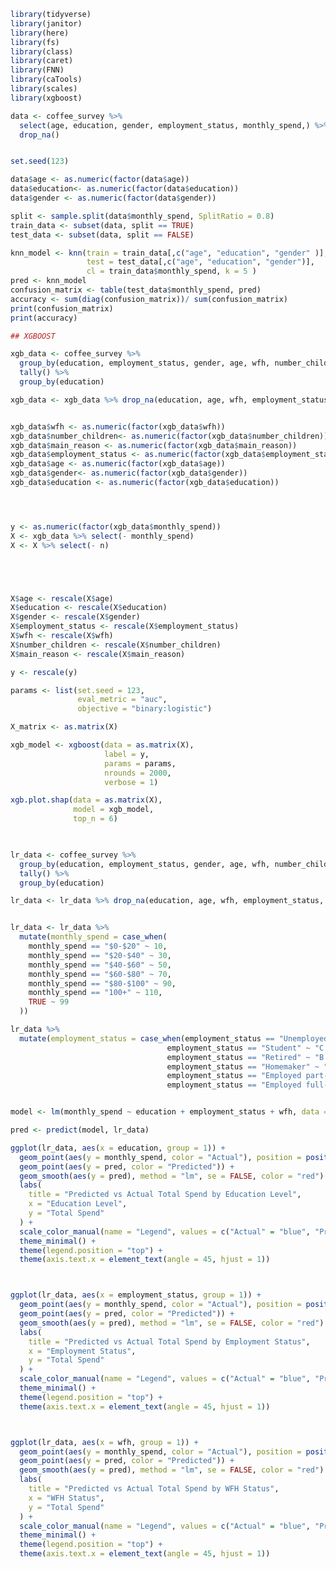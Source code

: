 ```{r}

library(tidyverse)
library(janitor)
library(here)
library(fs)
library(class)
library(caret)
library(FNN)
library(caTools)
library(scales)
library(xgboost)

```

```{r}
data <- coffee_survey %>%
  select(age, education, gender, employment_status, monthly_spend,) %>%
  drop_na()


set.seed(123)

data$age <- as.numeric(factor(data$age))
data$education<- as.numeric(factor(data$education))
data$gender <- as.numeric(factor(data$gender))

split <- sample.split(data$monthly_spend, SplitRatio = 0.8)
train_data <- subset(data, split == TRUE)
test_data <- subset(data, split == FALSE)

knn_model <- knn(train = train_data[,c("age", "education", "gender" )],
                 test = test_data[,c("age", "education", "gender")],
                 cl = train_data$monthly_spend, k = 5 )
pred <- knn_model
confusion_matrix <- table(test_data$monthly_spend, pred)
accuracy <- sum(diag(confusion_matrix))/ sum(confusion_matrix)
print(confusion_matrix)
print(accuracy)
```


```{r}
## XGBOOST

xgb_data <- coffee_survey %>%
  group_by(education, employment_status, gender, age, wfh, number_children, main_reason, monthly_spend) %>%
  tally() %>%
  group_by(education)

xgb_data <- xgb_data %>% drop_na(education, age, wfh, employment_status, gender, number_children, main_reason, monthly_spend, n)


xgb_data$wfh <- as.numeric(factor(xgb_data$wfh))
xgb_data$number_children<- as.numeric(factor(xgb_data$number_children))
xgb_data$main_reason <- as.numeric(factor(xgb_data$main_reason))
xgb_data$employment_status <- as.numeric(factor(xgb_data$employment_status))
xgb_data$age <- as.numeric(factor(xgb_data$age))
xgb_data$gender<- as.numeric(factor(xgb_data$gender))
xgb_data$education <- as.numeric(factor(xgb_data$education))




y <- as.numeric(factor(xgb_data$monthly_spend))
X <- xgb_data %>% select(- monthly_spend)
X <- X %>% select(- n)





X$age <- rescale(X$age)
X$education <- rescale(X$education)
X$gender <- rescale(X$gender)
X$employment_status <- rescale(X$employment_status)
X$wfh <- rescale(X$wfh)
X$number_children <- rescale(X$number_children)
X$main_reason <- rescale(X$main_reason)

y <- rescale(y)

params <- list(set.seed = 123,
               eval_metric = "auc",
               objective = "binary:logistic")

X_matrix <- as.matrix(X)

xgb_model <- xgboost(data = as.matrix(X),
                     label = y,
                     params = params,
                     nrounds = 2000,
                     verbose = 1)

xgb.plot.shap(data = as.matrix(X),
              model = xgb_model,
              top_n = 6)
              



```
```{r}
lr_data <- coffee_survey %>%
  group_by(education, employment_status, gender, age, wfh, number_children, main_reason, monthly_spend) %>%
  tally() %>%
  group_by(education)

lr_data <- lr_data %>% drop_na(education, age, wfh, employment_status, gender, number_children, main_reason, monthly_spend)


lr_data <- lr_data %>%
  mutate(monthly_spend = case_when(
    monthly_spend == "$0-$20" ~ 10,
    monthly_spend == "$20-$40" ~ 30,
    monthly_spend == "$40-$60" ~ 50,
    monthly_spend == "$60-$80" ~ 70,
    monthly_spend == "$80-$100" ~ 90,
    monthly_spend == "100+" ~ 110,
    TRUE ~ 99
  ))

lr_data %>%
  mutate(employment_status = case_when(employment_status == "Unemployed" ~ "A. Unemployed",
                                   employment_status == "Student" ~ "C. Student",
                                   employment_status == "Retired" ~ "B. Retired",
                                   employment_status == "Homemaker" ~ "D. Homemaker",
                                   employment_status == "Employed part-time" ~ "E. Employed part-time",
                                   employment_status == "Employed full-time" ~ "F. Employed full-time")) -> lr_data


model <- lm(monthly_spend ~ education + employment_status + wfh, data = lr_data)

pred <- predict(model, lr_data)

ggplot(lr_data, aes(x = education, group = 1)) +
  geom_point(aes(y = monthly_spend, color = "Actual"), position = position_jitter(width = 0.2)) +
  geom_point(aes(y = pred, color = "Predicted")) +
  geom_smooth(aes(y = pred), method = "lm", se = FALSE, color = "red") +
  labs(
    title = "Predicted vs Actual Total Spend by Education Level",
    x = "Education Level",
    y = "Total Spend"
  ) +
  scale_color_manual(name = "Legend", values = c("Actual" = "blue", "Predicted" = "red")) +
  theme_minimal() +
  theme(legend.position = "top") + 
  theme(axis.text.x = element_text(angle = 45, hjust = 1)) 



ggplot(lr_data, aes(x = employment_status, group = 1)) +
  geom_point(aes(y = monthly_spend, color = "Actual"), position = position_jitter(width = 0.2)) +
  geom_point(aes(y = pred, color = "Predicted")) +
  geom_smooth(aes(y = pred), method = "lm", se = FALSE, color = "red") +
  labs(
    title = "Predicted vs Actual Total Spend by Employment Status",
    x = "Employment Status",
    y = "Total Spend"
  ) +
  scale_color_manual(name = "Legend", values = c("Actual" = "blue", "Predicted" = "red")) +
  theme_minimal() +
  theme(legend.position = "top") + 
  theme(axis.text.x = element_text(angle = 45, hjust = 1)) 



ggplot(lr_data, aes(x = wfh, group = 1)) +
  geom_point(aes(y = monthly_spend, color = "Actual"), position = position_jitter(width = 0.2)) +
  geom_point(aes(y = pred, color = "Predicted")) +
  geom_smooth(aes(y = pred), method = "lm", se = FALSE, color = "red") +
  labs(
    title = "Predicted vs Actual Total Spend by WFH Status",
    x = "WFH Status",
    y = "Total Spend"
  ) +
  scale_color_manual(name = "Legend", values = c("Actual" = "blue", "Predicted" = "red")) +
  theme_minimal() +
  theme(legend.position = "top") +
  theme(axis.text.x = element_text(angle = 45, hjust = 1))
```



